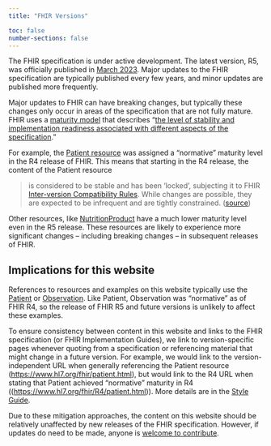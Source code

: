 ```yaml
---
title: "FHIR Versions"

toc: false
number-sections: false
---
```


The FHIR specification is under active development. The latest version, R5, was officially published in [March 2023](http://hl7.org/fhir/directory.html). Major updates to the FHIR specification are typically published every few years, and minor updates are published more frequently.

Major updates to FHIR can have breaking changes, but typically these changes only occur in areas of the specification that are not fully mature. FHIR uses a [maturity model](https://confluence.hl7.org/display/FHIR/FHIR+Maturity+Model) that describes "[the level of stability and implementation readiness associated with different aspects of the specification](https://www.hl7.org/fhir/R5/versions.html#std-process)."

For example, the [Patient resource](https://www.hl7.org/fhir/R4/patient.html) was assigned a "normative" maturity level in the R4 release of FHIR. This means that starting in the R4 release, the content of the Patient resource

>  is considered to be stable and has been 'locked', subjecting it to FHIR [Inter-version Compatibility Rules](https://www.hl7.org/fhir/versions.html#change). While changes are possible, they are expected to be infrequent and are tightly constrained. ([source](https://www.hl7.org/fhir/R5/versions.html#std-process))

Other resources, like [NutritionProduct](https://www.hl7.org/fhir/R5/nutritionproduct.html) have a much lower maturity level even in the R5 release. These resources are likely to experience more significant changes -- including breaking changes -- in subsequent releases of FHIR.

## Implications for this website

References to resources and examples on this website typically use the [Patient](https://www.hl7.org/fhir/patient.html) or [Observation](https://www.hl7.org/fhir/observation.html). Like Patient, Observation was "normative" as of FHIR R4, so the release of FHIR R5 and future versions is unlikely to affect these examples.

To ensure consistency between content in this website and links to the FHIR specification (or FHIR Implementation Guides), we link to version-specific pages whenever quoting from a specification or referencing material that might change in a future version. For example, we would link to the version-independent URL when generally referencing the Patient resource (<https://www.hl7.org/fhir/patient.html>), but would link to the R4 URL when stating that Patient achieved "normative" maturity in R4 ((<https://www.hl7.org/fhir/R4/patient.html>)). More details are in the [Style Guide](style-guide.qmd#referencing-fhir-artifacts).

Due to these mitigation approaches, the content on this website should be relatively unaffected by new releases of the FHIR specification. However, if updates do need to be made, anyone is [welcome to contribute](contribute.qmd).